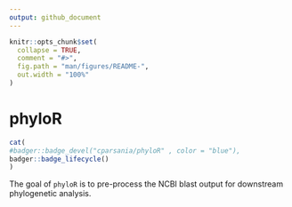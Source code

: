 ```yaml
---
output: github_document
---
```


<!-- README.md is generated from README.Rmd. Please edit that file -->

```r
knitr::opts_chunk$set(
  collapse = TRUE,
  comment = "#>",
  fig.path = "man/figures/README-",
  out.width = "100%"
)
```

# phyloR

<!-- badges: start -->
```r
cat(
#badger::badge_devel("cparsania/phyloR" , color = "blue"),
badger::badge_lifecycle()
)
```
<!-- badges: end -->

The goal of `phyloR` is to pre-process the NCBI blast output for downstream phylogenetic analysis.

